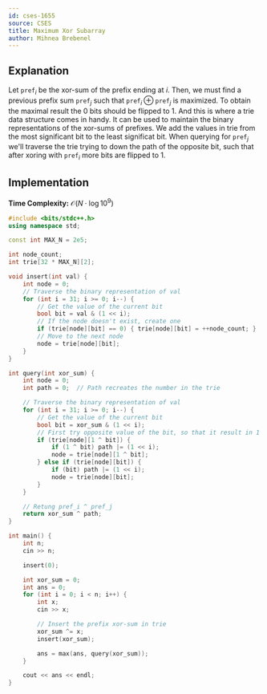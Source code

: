 ```yaml
---
id: cses-1655
source: CSES
title: Maximum Xor Subarray
author: Mihnea Brebenel
---
```


## Explanation

Let $\texttt{pref}_i$ be the xor-sum of the prefix ending at $i$. Then, we must find a previous prefix sum
$\texttt{pref}_j$ such that $\texttt{pref}_i \oplus \texttt{pref}_j$ is maximized. To obtain the maximal result
the $0$ bits should be flipped to $1$. And this is where a trie data structure comes in handy. It can be used
to maintain the binary representations of the xor-sums of prefixes. We add the values in trie from the most significant
bit to the least significat bit. When querying for $\texttt{pref}_j$ we'll traverse the trie trying to down the path 
of the opposite bit, such that after xoring with $\texttt{pref}_i$ more bits are flipped to $1$.

## Implementation

**Time Complexity:** $\mathcal{O}(N \cdot \log{10^9})$

<LanguageSection>
<CPPSection>

```cpp
#include <bits/stdc++.h>
using namespace std;

const int MAX_N = 2e5;

int node_count;
int trie[32 * MAX_N][2];

void insert(int val) {
	int node = 0;
	// Traverse the binary representation of val
	for (int i = 31; i >= 0; i--) {
		// Get the value of the current bit
		bool bit = val & (1 << i);
		// If the node doesn't exist, create one
		if (trie[node][bit] == 0) { trie[node][bit] = ++node_count; }
		// Move to the next node
		node = trie[node][bit];
	}
}

int query(int xor_sum) {
	int node = 0;
	int path = 0;  // Path recreates the number in the trie

	// Traverse the binary representation of val
	for (int i = 31; i >= 0; i--) {
		// Get the value of the current bit
		bool bit = xor_sum & (1 << i);
		// First try opposite value of the bit, so that it result in 1 in xor
		if (trie[node][1 ^ bit]) {
			if (1 ^ bit) path |= (1 << i);
			node = trie[node][1 ^ bit];
		} else if (trie[node][bit]) {
			if (bit) path |= (1 << i);
			node = trie[node][bit];
		}
	}

	// Retung pref_i ^ pref_j
	return xor_sum ^ path;
}

int main() {
	int n;
	cin >> n;

	insert(0);

	int xor_sum = 0;
	int ans = 0;
	for (int i = 0; i < n; i++) {
		int x;
		cin >> x;

		// Insert the prefix xor-sum in trie
		xor_sum ^= x;
		insert(xor_sum);

		ans = max(ans, query(xor_sum));
	}

	cout << ans << endl;
}
```

</CPPSection>
</LanguageSection>

